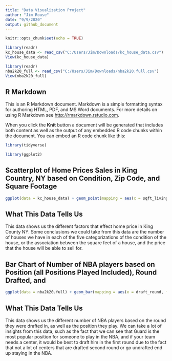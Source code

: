 ---
title: "Data Visualization Project"
author: "Jim Rouse"
date: "9/9/2020"
output: github_document
---

```{r setup, include=FALSE}
knitr::opts_chunk$set(echo = TRUE)
```


```{r}
library(readr)
kc_house_data <- read_csv("C:/Users/Jim/Downloads/kc_house_data.csv")
View(kc_house_data)
```

```{r}
library(readr)
nba2k20_full <- read_csv("C:/Users/Jim/Downloads/nba2k20.full.csv")
View(nba2k20_full)
```


## R Markdown

This is an R Markdown document. Markdown is a simple formatting syntax for authoring HTML, PDF, and MS Word documents. For more details on using R Markdown see <http://rmarkdown.rstudio.com>.

When you click the **Knit** button a document will be generated that includes both content as well as the output of any embedded R code chunks within the document. You can embed an R code chunk like this:

```{r}
library(tidyverse)
```
```{r}
library(ggplot2)
```



## Scatterplot of Home Prices Sales in King Country, NY based on Condition, Zip Code, and Square Footage


```{r}
ggplot(data = kc_house_data) + geom_point(mapping = aes(x = sqft_living , y = price , color = zipcode)) + facet_wrap(~condition) + scale_y_log10(labels = scales::dollar) + scale_x_log10() + labs(x = "Square Feet of Living Space", y = "Price of House", caption = "Source: House Sales in King County USA (https://www.kaggle.com/harlfoxem/housesalesprediction)", title = "Factors of Home Sales Price in King County, NY") + geom_smooth(mapping = aes(x = sqft_living , y = price))
```


## What This Data Tells Us 
This data shows us the different factors that effect home price in King County NY. Some conclusions we could take from this data are the number of houses we have in each of the five categorizations of the condition of the house, or the association between the square feet of a house, and the price that the house will be able to sell for. 









## Bar Chart of Number of NBA players based on Position (all Positions Played Included), Round Drafted, and 
```{r}
ggplot(data = nba2k20.full) + geom_bar(mapping = aes(x = draft_round, fill = position) , position = "dodge") + labs(x = "Round Drafted", y = "Number of Players", caption = "Source: House Sales in King County, NY (https://www.kaggle.com/harlfoxem/housesalesprediction)", title = "NBA Players Based on Round Drafted and Position")
```


## What This Data Tells Us
This data shows us the different number of NBA players based on the round they were drafted in, as well as the position they play. We can take a lot of insights from this data, such as the fact that we can see that Guard is the most popular position for someone to play in the NBA, and if your team needs a center, it would be best to draft him in the first round due to the fact that not a lot of centers that are drafted second round or go undrafted end up staying in the NBA. 












